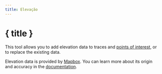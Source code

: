 ```yaml
---
title: Elevação
---
```


<script>
</script>

# <MountainSnow size="24" class="inline-block" style="margin-bottom: 5px" /> { title }

This tool allows you to add elevation data to traces and [points of interest](../gpx), or to replace the existing data.

<div class="flex flex-row justify-center">
    <Elevation class="text-foreground p-3 border rounded-md shadow-lg" />
</div>

<DocsNote>

Elevation data is provided by <a href="https://mapbox.com" target="_blank">Mapbox</a>.
You can learn more about its origin and accuracy in the <a href="https://docs.mapbox.com/data/tilesets/reference/mapbox-terrain-dem-v1/#elevation-data" target="_blank">documentation</a>.

</DocsNote>
